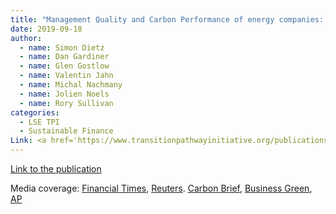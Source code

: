 ```yaml
---
title: "Management Quality and Carbon Performance of energy companies: September 2019"
date: 2019-09-18
author:
  - name: Simon Dietz
  - name: Dan Gardiner
  - name: Glen Gostlow
  - name: Valentin Jahn
  - name: Michal Nachmany
  - name: Jolien Noels 
  - name: Rory Sullivan
categories: 
  - LSE TPI
  - Sustainable Finance
Link: <a href='https://www.transitionpathwayinitiative.org/publications/uploads/2019-management-quality-and-carbon-performance-of-energy-companies-september-2019'>Link</a>
---
```


[Link to the publication](https://www.transitionpathwayinitiative.org/publications/uploads/2019-management-quality-and-carbon-performance-of-energy-companies-september-2019)

Media coverage: [Financial Times](https://www.ft.com/content/2c44d5d2-e9b7-11e9-a240-3b065ef5fc55), [Reuters](https://www.reuters.com/article/uk-climate-change-summit-investors/investors-turn-heat-on-big-oil-ahead-of-u-n-climate-summit-idUKKBN1W22SL?edition-redirect=uk). [Carbon Brief](https://www.carbonbrief.org/daily-brief/leading-countries-blocked-from-speaking-at-un-climate-summit), [Business Green](https://www.businessgreen.com/news-analysis/3081680/investors-call-for-greater-transparency-over-climate-plans-and-lobbying-activity-as-climate-risk-fears-grow), [AP](https://apnews.com/article/8bcebf4630584234b45654ac26374d2c)
